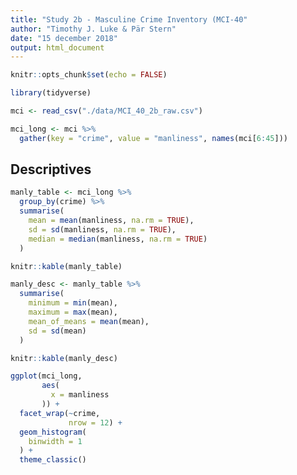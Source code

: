```yaml
---
title: "Study 2b - Masculine Crime Inventory (MCI-40"
author: "Timothy J. Luke & Pär Stern"
date: "15 december 2018"
output: html_document
---
```


```r
knitr::opts_chunk$set(echo = FALSE)

library(tidyverse)

mci <- read_csv("./data/MCI_40_2b_raw.csv")

mci_long <- mci %>% 
  gather(key = "crime", value = "manliness", names(mci[6:45]))

```

## Descriptives

```r

manly_table <- mci_long %>% 
  group_by(crime) %>% 
  summarise(
    mean = mean(manliness, na.rm = TRUE),
    sd = sd(manliness, na.rm = TRUE),
    median = median(manliness, na.rm = TRUE)
  )

knitr::kable(manly_table)

```

```r

manly_desc <- manly_table %>% 
  summarise(
    minimum = min(mean),
    maximum = max(mean),
    mean_of_means = mean(mean),
    sd = sd(mean)
  )

knitr::kable(manly_desc)

```

```r

ggplot(mci_long,
       aes(
         x = manliness
       )) +
  facet_wrap(~crime,
             nrow = 12) +
  geom_histogram(
    binwidth = 1
  ) +
  theme_classic()

```

